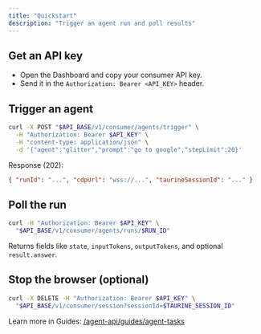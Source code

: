 ```yaml
---
title: "Quickstart"
description: "Trigger an agent run and poll results"
---
```


## Get an API key

- Open the Dashboard and copy your consumer API key.
- Send it in the `Authorization: Bearer <API_KEY>` header.

## Trigger an agent

```bash
curl -X POST "$API_BASE/v1/consumer/agents/trigger" \
  -H "Authorization: Bearer $API_KEY" \
  -H "content-type: application/json" \
  -d '{"agent":"glitter","prompt":"go to google","stepLimit":20}'
```

Response (202):

```json
{ "runId": "...", "cdpUrl": "wss://...", "taurineSessionId": "..." }
```

## Poll the run

```bash
curl -H "Authorization: Bearer $API_KEY" \
  "$API_BASE/v1/consumer/agents/runs/$RUN_ID"
```

Returns fields like `state`, `inputTokens`, `outputTokens`, and optional `result.answer`.

## Stop the browser (optional)

```bash
curl -X DELETE -H "Authorization: Bearer $API_KEY" \
  "$API_BASE/v1/consumer/session?sessionId=$TAURINE_SESSION_ID"
```

Learn more in Guides: [/agent-api/guides/agent-tasks](/agent-api/guides/agent-tasks)